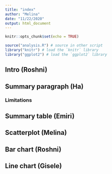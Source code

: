 ```yaml
---
title: "index"
author: "Melina"
date: "11/22/2020"
output: html_document
---
```


```r
knitr::opts_chunk$set(echo = TRUE)
```

```r
source("analysis.R") # source in other script
library("knitr") # load the `knitr` library
library("ggplot2") # load the `ggplot2` library
```

## Intro (Roshni)


## Summary paragraph (Ha)

### Limitations


## Summary table (Emiri)


## Scatterplot (Melina)


## Bar chart (Roshni)


## Line chart (Gisele)

